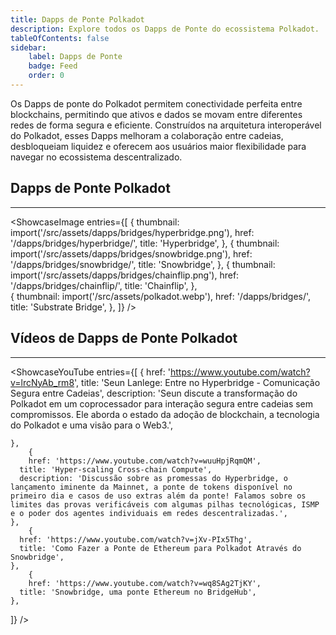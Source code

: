 ```yaml
---
title: Dapps de Ponte Polkadot
description: Explore todos os Dapps de Ponte do ecossistema Polkadot.
tableOfContents: false
sidebar: 
    label: Dapps de Ponte
    badge: Feed
    order: 0
---
```



Os Dapps de ponte do Polkadot permitem conectividade perfeita entre blockchains, permitindo que ativos e dados se movam entre diferentes redes de forma segura e eficiente. Construídos na arquitetura interoperável do Polkadot, esses Dapps melhoram a colaboração entre cadeias, desbloqueiam liquidez e oferecem aos usuários maior flexibilidade para navegar no ecossistema descentralizado.

## Dapps de Ponte Polkadot
----------------
<ShowcaseImage
  entries={[
    {
      thumbnail: import('/src/assets/dapps/bridges/hyperbridge.png'),
      href: '/dapps/bridges/hyperbridge/',
      title: 'Hyperbridge',
    },
    {
      thumbnail: import('/src/assets/dapps/bridges/snowbridge.png'),
      href: '/dapps/bridges/snowbridge/',
      title: 'Snowbridge',
    },
      {
      thumbnail: import('/src/assets/dapps/bridges/chainflip.png'),
      href: '/dapps/bridges/chainflip/',
      title: 'Chainflip',
      },  
    {
      thumbnail: import('/src/assets/polkadot.webp'),
      href: '/dapps/bridges/',
      title: 'Substrate Bridge',
      },
  ]}
/>


## Vídeos de Dapps de Ponte Polkadot
----------------
<ShowcaseYouTube
  entries={[
    {
      href: 'https://www.youtube.com/watch?v=lrcNyAb_rm8',
      title: 'Seun Lanlege: Entre no Hyperbridge - Comunicação Segura entre Cadeias',
      description: 'Seun discute a transformação do Polkadot em um coprocessador para interação segura entre cadeias sem compromissos. Ele aborda o estado da adoção de blockchain, a tecnologia do Polkadot e uma visão para o Web3.',

    },
        {
        href: 'https://www.youtube.com/watch?v=wuuHpjRqmQM',
      title: 'Hyper-scaling Cross-chain Compute',
      description: 'Discussão sobre as promessas do Hyperbridge, o lançamento iminente da Mainnet, a ponte de tokens disponível no primeiro dia e casos de uso extras além da ponte! Falamos sobre os limites das provas verificáveis com algumas pilhas tecnológicas, ISMP e o poder dos agentes individuais em redes descentralizadas.',
    },
        {
      href: 'https://www.youtube.com/watch?v=jXv-PIx5Thg',
      title: 'Como Fazer a Ponte de Ethereum para Polkadot Através do Snowbridge',
    },
        {
        href: 'https://www.youtube.com/watch?v=wq8SAg2TjKY',
      title: 'Snowbridge, uma ponte Ethereum no BridgeHub',
    },
  ]} />
